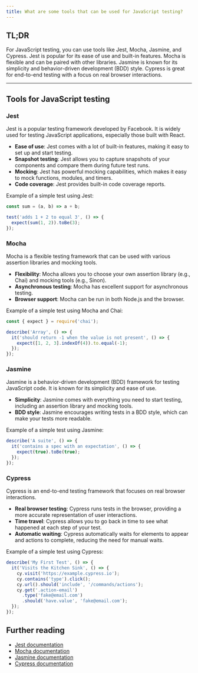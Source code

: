 ```yaml
---
title: What are some tools that can be used for JavaScript testing?
---
```


## TL;DR

For JavaScript testing, you can use tools like Jest, Mocha, Jasmine, and Cypress. Jest is popular for its ease of use and built-in features. Mocha is flexible and can be paired with other libraries. Jasmine is known for its simplicity and behavior-driven development (BDD) style. Cypress is great for end-to-end testing with a focus on real browser interactions.

---

## Tools for JavaScript testing

### Jest

Jest is a popular testing framework developed by Facebook. It is widely used for testing JavaScript applications, especially those built with React.

- **Ease of use**: Jest comes with a lot of built-in features, making it easy to set up and start testing.
- **Snapshot testing**: Jest allows you to capture snapshots of your components and compare them during future test runs.
- **Mocking**: Jest has powerful mocking capabilities, which makes it easy to mock functions, modules, and timers.
- **Code coverage**: Jest provides built-in code coverage reports.

Example of a simple test using Jest:

```js
const sum = (a, b) => a + b;

test('adds 1 + 2 to equal 3', () => {
  expect(sum(1, 2)).toBe(3);
});
```

### Mocha

Mocha is a flexible testing framework that can be used with various assertion libraries and mocking tools.

- **Flexibility**: Mocha allows you to choose your own assertion library (e.g., Chai) and mocking tools (e.g., Sinon).
- **Asynchronous testing**: Mocha has excellent support for asynchronous testing.
- **Browser support**: Mocha can be run in both Node.js and the browser.

Example of a simple test using Mocha and Chai:

```js
const { expect } = require('chai');

describe('Array', () => {
  it('should return -1 when the value is not present', () => {
    expect([1, 2, 3].indexOf(4)).to.equal(-1);
  });
});
```

### Jasmine

Jasmine is a behavior-driven development (BDD) framework for testing JavaScript code. It is known for its simplicity and ease of use.

- **Simplicity**: Jasmine comes with everything you need to start testing, including an assertion library and mocking tools.
- **BDD style**: Jasmine encourages writing tests in a BDD style, which can make your tests more readable.

Example of a simple test using Jasmine:

```js
describe('A suite', () => {
  it('contains a spec with an expectation', () => {
    expect(true).toBe(true);
  });
});
```

### Cypress

Cypress is an end-to-end testing framework that focuses on real browser interactions.

- **Real browser testing**: Cypress runs tests in the browser, providing a more accurate representation of user interactions.
- **Time travel**: Cypress allows you to go back in time to see what happened at each step of your test.
- **Automatic waiting**: Cypress automatically waits for elements to appear and actions to complete, reducing the need for manual waits.

Example of a simple test using Cypress:

```js
describe('My First Test', () => {
  it('Visits the Kitchen Sink', () => {
    cy.visit('https://example.cypress.io');
    cy.contains('type').click();
    cy.url().should('include', '/commands/actions');
    cy.get('.action-email')
      .type('fake@email.com')
      .should('have.value', 'fake@email.com');
  });
});
```

## Further reading

- [Jest documentation](https://jestjs.io/docs/getting-started)
- [Mocha documentation](https://mochajs.org/)
- [Jasmine documentation](https://jasmine.github.io/)
- [Cypress documentation](https://docs.cypress.io/guides/overview/why-cypress)
